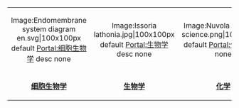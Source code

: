 {| style="width:100%;border:solid 0px #FFFFFF;background-color:transparent;align:center;padding:0px;padding-top:1em;" cellspacing="0px;"  
|-
| style="width:16.6%;"| <div align="center"><imagemap>   
Image:Endomembrane system diagram en.svg|100x100px   
default [[Portal:细胞生物学|Portal:细胞生物学]]  
desc none   
</imagemap></div>
| style="width:16.6%;"| <div align="center"><imagemap>   
Image:Issoria lathonia.jpg|100x100px   
default [[Portal:生物学|Portal:生物学]]  
desc none   
</imagemap></div>  
| style="width:16.6%;"| <div align="center"><imagemap>   
Image:Nuvola apps edu science.png|100x100px   
default [[Portal:化学|Portal:化学]]  
desc none   
</imagemap></div>  
| style="width:16.6%;"| <div align="center"><imagemap>   
Image:Star of life2.svg|100x100px
default [[Portal:医学|Portal:医学]]  
desc none   
</imagemap></div>  
| style="width:16.6%;"| <div align="center"><imagemap>   
Image:Nuvola apps kalzium.png|100x100px   
default [[Portal:科学|Portal:科学]]  
desc none   
</imagemap></div>  
|-
| style="text-align:center;" |'''[[Portal:细胞生物学|细胞生物学]]''' 
| style="text-align:center;" |'''[[Portal:生物学|生物学]]'''  
| style="text-align:center;" |'''[[Portal:化学|化学]]'''  
| style="text-align:center;" |'''[[Portal:医学|医学]]'''  
| style="text-align:center;" |'''[[Portal:科学|科学]]'''  
|}
